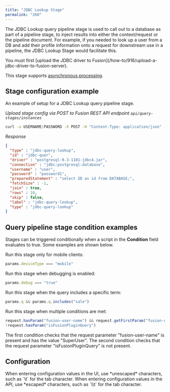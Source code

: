 ```yaml
---
title: "JDBC Lookup Stage"
permalink: "260"
---
```


The JDBC Lookup query pipeline stage is used to call out to a database as part of a pipeline stage, to inject results into either the context/request or the pipeline document.
For example, if you needed to look up a user from a DB and add their profile information onto a request for downstream use in a pipeline, the JDBC Lookup Stage would facilitate this.

<Note>
You must first [upload the JDBC driver to Fusion](/how-to/916/upload-a-jdbc-driver-to-fusion-server).
</Note>



This stage supports [asynchronous processing](/fusion/5.9/173/query-pipelines#async).

## Stage configuration example

An example of setup for a JDBC Lookup query pipeline stage.

*Upload stage config via POST to Fusion REST API endpoint `api/query-stages/instances`*

```bash
curl -u USERNAME:PASSWORD -X POST -H "Content-Type: application/json" -d '{"id": "jdbc-quer","type":"jdbc-query-lookup","driver":"postgresql-9.3-1101-jdbc4.jar","connection":"jdbc:postgresql:database","username":"user","password":"password1","preparedStatement":"select ID as id from DATABASE;"}' http://FUSION_HOST:FUSION_PORT/api/query-stages/instances
```

*Response*

```json
{
  "type" : "jdbc-query-lookup",
  "id" : "jdbc-quer",
  "driver" : "postgresql-9.3-1101-jdbc4.jar",
  "connection" : "jdbc:postgresql:database",
  "username" : "user",
  "password" : "password1",
  "preparedStatement" : "select ID as id from DATABASE;",
  "fetchSize" : -1,
  "join" : true,
  "rows" : 10,
  "skip" : false,
  "label" : "jdbc-query-lookup",
  "type" : "jdbc-query-lookup"
}
```

## Query pipeline stage condition examples

Stages can be triggered conditionally when a script in the **Condition** field evaluates to true.
Some examples are shown below.

Run this stage only for mobile clients:

```js
params.deviceType === "mobile"
```

Run this stage when debugging is enabled:

```js
params.debug === "true"
```

Run this stage when the query includes a specific term:

```js
params.q && params.q.includes("sale")
```

Run this stage when multiple conditions are met:

```js
request.hasParam("fusion-user-name") && request.getFirstParam("fusion-user-name").equals("SuperUser");
!request.hasParam("isFusionPluginQuery")
```

The first condition checks that the request parameter "fusion-user-name" is present and has the value "SuperUser".
The second condition checks that the request parameter "isFusionPluginQuery" is not present.

## Configuration

<Tip>
When entering configuration values in the UI, use *unescaped* characters, such as `\t` for the tab character. When entering configuration values in the API, use *escaped* characters, such as `\\t` for the tab character.
</Tip>


<SchemaParamFields schema={schema}/>
